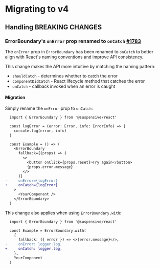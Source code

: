 # Migrating to v4

## Handling BREAKING CHANGES

### ErrorBoundary's `onError` prop renamed to `onCatch` [#1783](https://github.com/toss/suspensive/issues/1783)

The `onError` prop in `ErrorBoundary` has been renamed to `onCatch` to better align with React's naming conventions and improve API consistency.

This change makes the API more intuitive by matching the naming pattern:

- `shouldCatch` - determines whether to catch the error
- `componentDidCatch` - React lifecycle method that catches the error
- `onCatch` - callback invoked when an error is caught

#### Migration

Simply rename the `onError` prop to `onCatch`:

```diff
  import { ErrorBoundary } from '@suspensive/react'

  const logError = (error: Error, info: ErrorInfo) => {
    console.log(error, info)
  }

  const Example = () => (
    <ErrorBoundary
      fallback={(props) => (
        <>
          <button onClick={props.reset}>Try again</button>
          {props.error.message}
        </>
      )}
-     onError={logError}
+     onCatch={logError}
    >
      <YourComponent />
    </ErrorBoundary>
  )
```

This change also applies when using `ErrorBoundary.with`:

```diff
  import { ErrorBoundary } from '@suspensive/react'

  const Example = ErrorBoundary.with(
    {
      fallback: ({ error }) => <>{error.message}</>,
-     onError: logger.log,
+     onCatch: logger.log,
    },
    YourComponent
  )
```
